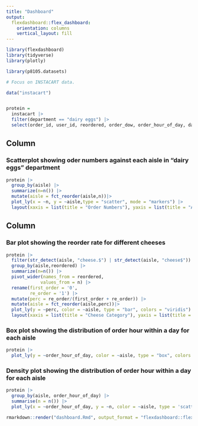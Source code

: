 ```yaml
---
title: "Dashboard"
output: 
  flexdashboard::flex_dashboard:
    orientation: columns
    vertical_layout: fill
---
```


```r
library(flexdashboard)
library(tidyverse)
library(plotly)

library(p8105.datasets)
```

```r
# Focus on INSTACART data.

data("instacart")


protein = 
  instacart |> 
  filter(department == "dairy eggs") |>
  select(order_id, user_id, reordered, order_dow, order_hour_of_day, days_since_prior_order, product_name, aisle, department)
```

Column {data-width=650}
-----------------------------------------------------------------------

### Scatterplot showing oder numbers against each aisle in "dairy eggs" department

```r
protein |>
  group_by(aisle) |>
  summarize(n=n()) |>
  mutate(aisle = fct_reorder(aisle,n))|>
  plot_ly(x = ~n, y = ~aisle,type = "scatter", mode = "markers") |>
  layout(xaxis = list(title = "Order Numbers"), yaxis = list(title = "Aisle"))
```

Column {data-width=350}
-----------------------------------------------------------------------

### Bar plot showing the reorder rate for different cheeses

```r
protein |>
  filter(str_detect(aisle, "cheese.$") | str_detect(aisle, "cheese$"))|>
  group_by(aisle,reordered) |>
  summarize(n=n()) |>
  pivot_wider(names_from = reordered,
             values_from = n) |>
  rename(first_order = '0',
         re_order = '1') |>
  mutate(perc = re_order/(first_order + re_order)) |>
  mutate(aisle = fct_reorder(aisle,perc))|>
  plot_ly(y = ~perc, color = ~aisle, type = "bar", colors = "viridis") |>
  layout(xaxis = list(title = "Cheese Category"), yaxis = list(title = "Reorder rate"))
```

### Box plot showing the distribution of order hour within a day for each aisle

```r
protein |> 
  plot_ly(y = ~order_hour_of_day, color = ~aisle, type = "box", colors = "viridis")
```

### Density plot showing the distribution of order hour within a day for each aisle

```r
protein |> 
  group_by(aisle, order_hour_of_day) |>
  summarise(n = n()) |>
  plot_ly(x = ~order_hour_of_day, y = ~n, color = ~aisle, type = 'scatter', mode = 'lines', fill = 'tozeroy', colors = "viridis")
```


```r
rmarkdown::render("dashboard.Rmd", output_format = "flexdashboard::flex_dashboard")
```
